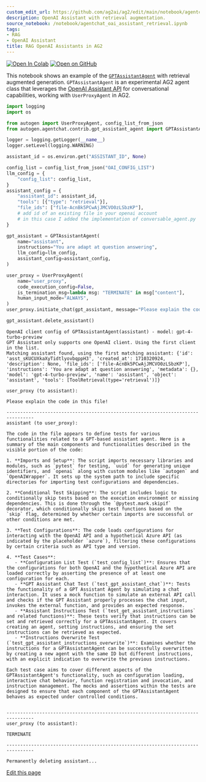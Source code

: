 ```yaml
---
custom_edit_url: https://github.com/ag2ai/ag2/edit/main/notebook/agentchat_oai_assistant_retrieval.ipynb
description: OpenAI Assistant with retrieval augmentation.
source_notebook: /notebook/agentchat_oai_assistant_retrieval.ipynb
tags:
- RAG
- OpenAI Assistant
title: RAG OpenAI Assistants in AG2
---
```


<a href="https://colab.research.google.com/github/ag2ai/ag2/blob/main/notebook/agentchat_oai_assistant_retrieval.ipynb" class="colab-badge" target="_blank"><img noZoom src="https://colab.research.google.com/assets/colab-badge.svg" alt="Open In Colab" /></a>
<a href="https://github.com/ag2ai/ag2/blob/main/notebook/agentchat_oai_assistant_retrieval.ipynb" class="github-badge" target="_blank"><img noZoom src="https://img.shields.io/badge/Open%20on%20GitHub-grey?logo=github" alt="Open on GitHub" /></a>




This notebook shows an example of the
[`GPTAssistantAgent`](https://github.com/ag2ai/ag2/blob/main/autogen/agentchat/contrib/gpt_assistant_agent.py)
with retrieval augmented generation. `GPTAssistantAgent` is an
experimental AG2 agent class that leverages the [OpenAI Assistant
API](https://platform.openai.com/docs/assistants/overview) for
conversational capabilities, working with `UserProxyAgent` in AG2.

```python
import logging
import os

from autogen import UserProxyAgent, config_list_from_json
from autogen.agentchat.contrib.gpt_assistant_agent import GPTAssistantAgent

logger = logging.getLogger(__name__)
logger.setLevel(logging.WARNING)

assistant_id = os.environ.get("ASSISTANT_ID", None)

config_list = config_list_from_json("OAI_CONFIG_LIST")
llm_config = {
    "config_list": config_list,
}
assistant_config = {
    "assistant_id": assistant_id,
    "tools": [{"type": "retrieval"}],
    "file_ids": ["file-AcnBk5PCwAjJMCVO0zLSbzKP"],
    # add id of an existing file in your openai account
    # in this case I added the implementation of conversable_agent.py
}

gpt_assistant = GPTAssistantAgent(
    name="assistant",
    instructions="You are adapt at question answering",
    llm_config=llm_config,
    assistant_config=assistant_config,
)

user_proxy = UserProxyAgent(
    name="user_proxy",
    code_execution_config=False,
    is_termination_msg=lambda msg: "TERMINATE" in msg["content"],
    human_input_mode="ALWAYS",
)
user_proxy.initiate_chat(gpt_assistant, message="Please explain the code in this file!")

gpt_assistant.delete_assistant()
```

``` text
OpenAI client config of GPTAssistantAgent(assistant) - model: gpt-4-turbo-preview
GPT Assistant only supports one OpenAI client. Using the first client in the list.
Matching assistant found, using the first matching assistant: {'id': 'asst_sKUCUXkaXyTidtlyovbqppH3', 'created_at': 1710320924, 'description': None, 'file_ids': ['file-AcnBk5PCwAjJMCVO0zLSbzKP'], 'instructions': 'You are adapt at question answering', 'metadata': {}, 'model': 'gpt-4-turbo-preview', 'name': 'assistant', 'object': 'assistant', 'tools': [ToolRetrieval(type='retrieval')]}
```

``` text
user_proxy (to assistant):

Please explain the code in this file!

--------------------------------------------------------------------------------
assistant (to user_proxy):

The code in the file appears to define tests for various functionalities related to a GPT-based assistant agent. Here is a summary of the main components and functionalities described in the visible portion of the code:

1. **Imports and Setup**: The script imports necessary libraries and modules, such as `pytest` for testing, `uuid` for generating unique identifiers, and `openai` along with custom modules like `autogen` and `OpenAIWrapper`. It sets up the system path to include specific directories for importing test configurations and dependencies.

2. **Conditional Test Skipping**: The script includes logic to conditionally skip tests based on the execution environment or missing dependencies. This is done through the `@pytest.mark.skipif` decorator, which conditionally skips test functions based on the `skip` flag, determined by whether certain imports are successful or other conditions are met.

3. **Test Configurations**: The code loads configurations for interacting with the OpenAI API and a hypothetical Azure API (as indicated by the placeholder `azure`), filtering these configurations by certain criteria such as API type and version.

4. **Test Cases**:
   - **Configuration List Test (`test_config_list`)**: Ensures that the configurations for both OpenAI and the hypothetical Azure API are loaded correctly by asserting the presence of at least one configuration for each.
   - **GPT Assistant Chat Test (`test_gpt_assistant_chat`)**: Tests the functionality of a GPT Assistant Agent by simulating a chat interaction. It uses a mock function to simulate an external API call and checks if the GPT Assistant properly processes the chat input, invokes the external function, and provides an expected response.
   - **Assistant Instructions Test (`test_get_assistant_instructions` and related functions)**: These tests verify that instructions can be set and retrieved correctly for a GPTAssistantAgent. It covers creating an agent, setting instructions, and ensuring the set instructions can be retrieved as expected.
   - **Instructions Overwrite Test (`test_gpt_assistant_instructions_overwrite`)**: Examines whether the instructions for a GPTAssistantAgent can be successfully overwritten by creating a new agent with the same ID but different instructions, with an explicit indication to overwrite the previous instructions.

Each test case aims to cover different aspects of the GPTAssistantAgent's functionality, such as configuration loading, interactive chat behavior, function registration and invocation, and instruction management. The mocks and assertions within the tests are designed to ensure that each component of the GPTAssistantAgent behaves as expected under controlled conditions.


--------------------------------------------------------------------------------
user_proxy (to assistant):

TERMINATE

--------------------------------------------------------------------------------
```

``` text
Permanently deleting assistant...
```

<div className="edit-url-container">
    <a className="edit-url" href="https://github.com/ag2ai/ag2/edit/main/notebook/agentchat_oai_assistant_retrieval.ipynb" target='_blank'><Icon icon="pen" iconType="solid" size="13px"/> Edit this page</a>
</div>
